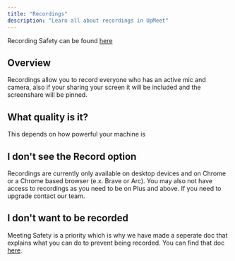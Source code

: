 ```yaml
---
title: "Recordings"
description: "Learn all about recordings in UpMeet"
---
```


<Info>Recording Safety can be found [here](/recording-inprogress)</Info>
 

## Overview
Recordings allow you to record everyone who has an active mic and camera, also if your sharing your screen it will be included and the screenshare will be pinned.

## What quality is it?
This depends on how powerful your machine is

## I don't see the Record option
Recordings are currently only available on desktop devices and on Chrome or a Chrome based browser (e.x. Brave or Arc).
You may also not have access to recordings as you need to be on Plus and above. If you need to upgrade contact our team.

## I don't want to be recorded
Meeting Safety is a priority which is why we have made a seperate doc that explains what you can do to prevent being recorded.
You can find that doc [here](/recording-inprogress).